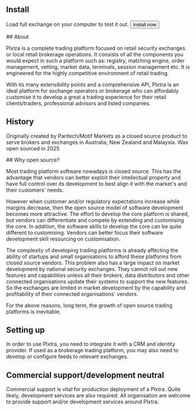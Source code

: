 ---
---


## Install

Load full exchange on your computer to test it out.
<button>Install now</button>

<AltMainBackground>
## About

Plxtra is a complete trading platform focused on retail security exchanges or local retail brokerage operations. It consists of all the components you would expect in such a platform such as: registry, matching engine, order management, vetting, market data, terminals, session management etc. It is engineered for the highly competitive environment of retail trading.

With its many extensibility points and a comprehensive API, Plxtra is an ideal platform for exchange operators or brokerage who can affordably customise it to develop a great a trading experience for their retail clients/traders, professional advisors and listed companies.
</AltMainBackground>

## History
Originally created by Paritech/Motif Markets as a closed source product to serve brokers and exchanges in Australia, New Zealand and Malaysia.  Was open sourced in 2025 <MoreSvg href="/about/history/" />

<AltMainBackground>
## Why open source?

Most trading platform software nowadays is closed source. This has the advantage that vendors can better exploit their intellectual property and have full control over its development to best align it with the market's and their customers' needs.

However when customer and/or regulatory expectations increase while margins decrease, then the open source model of software development becomes more attractive.  The effort to develop the core platform is shared, but vendors can differentiate and compete by extending and customising the core.  In addition, the software skills to develop the core can be quite different to customising.  Vendors can better focus their software development skill resourcing on customisation.

The complexity of developing trading platforms is already affecting the ability of startups and small organisations to afford these platforms from closed source vendors.  This problem also has a large impact on market development by national security exchanges.  They cannot roll out new features and capabilities unless all their brokers, data distributors and other connected organisations update their systems to support the new features.  So the exchanges are limited in market development by the capability and profitability of their connected organisations' vendors.

For the above reasons, long term, the growth of open source trading platforms is inevitable.
</AltMainBackground>

## Setting up

In order to use Plxtra, you need to integrate it with a CRM and identity provider.  If used as a brokerage trading platform, you may also need to develop or configure feeds to relevant exchanges. <MoreSvg href="/overviews/setting-up/" />

## Commercial support/development neutral

Commercial support is vital for production deployment of a Plxtra.  Quite likely, development services are also required.  All organisation are welcome to provide support and/or development services around Plxtra. <MoreSvg href="/about/commercial-support/" />
